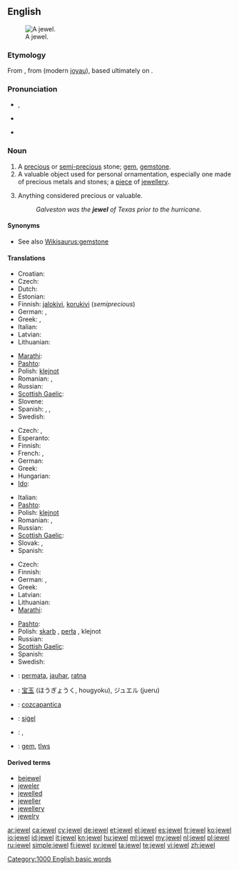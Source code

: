 {{wikipedia}}
{{also|Jewel}}
==English==
[[Image:Hope Diamond.jpg|thumb|right|A jewel.]]

===Etymology===
From {{etyl|xno|en}} {{term|juel|lang=xno}}, from {{etyl|fro|en}} {{term|jouel|lang=fro}} (modern [[joyau]]), based ultimately on {{etyl|la|en}} {{term|iocus||joke, jest|lang=la}}.

===Pronunciation===
* {{a|RP|US}} {{IPA|/ˈdʒuːəl/|/ˈdʒʊːəl/}}, {{SAMPA|/"dZu:@l/|/"dZU:@l/}}
* {{a|Canada|US}} {{IPA|/dʒuɬ/|/ˈdʒuwl̩/}}
* {{audio|en-us-jewel.ogg|Audio (US)}}

===Noun===
{{en-noun}}

# A [[precious]] or [[semi-]][[precious]] stone; [[gem]], [[gemstone]].
# A valuable object used for personal ornamentation, especially one made of precious metals and stones; a [[piece]] of [[jewellery]].
# {{figuratively}} Anything considered precious or valuable.
#: ''Galveston was the '''jewel''' of Texas prior to the hurricane.''

====Synonyms====
* See also [[Wikisaurus:gemstone]]

====Translations====
{{trans-top|gemstone}}
* Croatian: {{t|hr|dragulje}}
* Czech: {{t+|cs|drahokam}}
* Dutch: {{t+|nl|juweel|n}}
* Estonian: {{t-|et|kalliskivi}}
* Finnish: [[jalokivi]], [[korukivi]] (''semiprecious'')
* German: {{t+|de|Edelstein|m}}, {{t+|de|Juwel|n|m}}
* Greek: {{t|el|πετράδι|n|tr=petráδi}}, {{t|el|πολύτιμος λίθος|m|tr=polítimos líθos}}
* Italian: {{t+|it|gemma|f}}
* Latvian: {{t|lv|dārgakmens|m}}
* Lithuanian: {{t|lt|brangakmenis|m}}
{{trans-mid}}
* [[Marathi]]: {{t-|mr|रत्न|sc=Deva|xs=Marathi}}
* [[Pashto]]: {{t-|ps|غمى|m|tr=ghamai|sc=ps-Arab|xs=Pashto}}
* Polish: [[klejnot]] {{m}}
* Romanian: {{t|ro|nestemate|f|p}}, {{t|ro|pietre scumpe|f|p}}
* Russian: {{t+|ru|драгоценный камень|m}}
* [[Scottish Gaelic]]: {{t-|gd|seud|m|xs=Scottish Gaelic}}
* Slovene: {{t+|sl|dragulj|m}}
* Spanish: {{t+|es|gema|f}}, {{t|es|joya|f}}, {{t|es|alhaja|f}}
* Swedish: {{t+|sv|juvel|c}}
{{trans-bottom}}

{{trans-top|valuable object for ornamentation}}
* Czech: {{t-|cs|šperk|m}}, {{t-|cs|klenot|m}}
* Esperanto: {{t-|eo|juvelo|xs=Esperanto}}
* Finnish: {{t+|fi|koru}}
* French: {{t+|fr|joyau|m}}, {{t+|fr|bijou}}
* German: {{t|de|Schmuckstück|n}}
* Greek: {{t+|el|κόσμημα|n|tr=kósmima}}
* Hungarian: {{t+|hu|ékszer}}
* [[Ido]]: {{t+|io|juvelo|xs=Ido}}
{{trans-mid}}
* Italian: {{t-|it|gioello|m}}
* [[Pashto]]: {{t-|ps|ګاڼه|f|tr=gānna|sc=ps-Arab|xs=Pashto}}
* Polish: [[klejnot]] {{m}}
* Romanian: {{t|ro|bijuterii|f|p}}, {{t|ro|giuvaeruri|n|p}}
* Russian: {{t|ru|драгоценность|f}}
* [[Scottish Gaelic]]: {{t-|gd|seud|m|xs=Scottish Gaelic}}
* Slovak: {{t-|sk|klenot}}, {{t-|gd|àilleag|m|xs=Scottish Gaelic}}
* Spanish: {{t+|es|joya|f}}
{{trans-bottom}}

{{trans-top|anything considered precious or valuable}}
* Czech: {{t-|cs|klenot|m}}
* Finnish: {{t+|fi|helmi}}
* German: {{t+|de|Juwel|n|m}}, {{t+|de|Kleinod|n}}
* Greek: {{t+|el|κόσμημα|n|tr=kósmima}}
* Latvian: {{t|lv|dārgums|m}}
* Lithuanian: {{t|lt|brangenybė}}
* [[Marathi]]: {{t-|mr|रत्न|sc=Deva|xs=Marathi}}
{{trans-mid}}
* [[Pashto]]: {{t-|ps|ګران|m|tr=grān|sc=ps-Arab|xs=Pashto}}
* Polish: [[skarb]] {{m}}, [[perła]] {{f}}, klejnot {{m}}
* Russian: {{t+|ru|драгоценность|f}}
* [[Scottish Gaelic]]: {{t-|gd|àilleag|m|xs=Scottish Gaelic}}
* Spanish: {{t+|es|joya|f}}
* Swedish: {{t+|sv|juvel}}
{{trans-bottom}}

{{checktrans-top}}
* {{ttbc|id}}: [[permata]], [[jauhar]], [[ratna]]
* {{ttbc|ja}}: [[宝玉]] (ほうぎょうく, hougyoku), ジュエル (jueru)
* {{ttbc|nah}}: [[cozcapantica]]
* {{ttbc|ang}}: [[sigel|siġel]] {{n}}
* {{ttbc|ro}}: {{t-|ro|bijuterie|f}}, {{t-|ro|giuvaer|m}}
* {{ttbc|cy}}: [[gem]], [[tlws]] {{m}}
{{trans-bottom}}

====Derived terms====
* [[bejewel]]
* [[jeweler]]
* [[jewelled]]
* [[jeweller]]
* [[jewellery]]
* [[jewelry]]

[[Category:1000 English basic words]]

[[ar:jewel]]
[[ca:jewel]]
[[cy:jewel]]
[[de:jewel]]
[[et:jewel]]
[[el:jewel]]
[[es:jewel]]
[[fr:jewel]]
[[ko:jewel]]
[[io:jewel]]
[[id:jewel]]
[[it:jewel]]
[[kn:jewel]]
[[hu:jewel]]
[[ml:jewel]]
[[my:jewel]]
[[nl:jewel]]
[[pl:jewel]]
[[ru:jewel]]
[[simple:jewel]]
[[fi:jewel]]
[[sv:jewel]]
[[ta:jewel]]
[[te:jewel]]
[[vi:jewel]]
[[zh:jewel]]